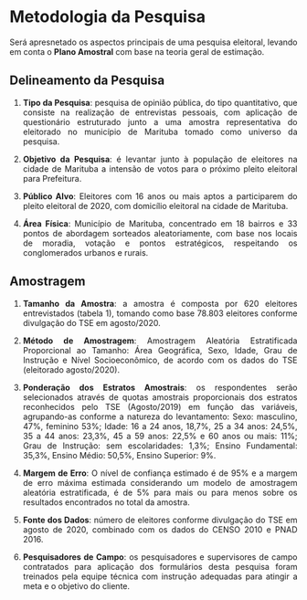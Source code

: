 

```{=html}
<style>
  body{text-align: justify}
</style>
```


::: progress
::: {.progress-bar style="width: 100%;"}
:::
:::

# **Metodologia da Pesquisa**

Será apresnetado os aspectos principais de uma pesquisa eleitoral, levando em conta o **Plano Amostral** com base na teoria geral de estimação.

## Delineamento da Pesquisa

1. **Tipo da Pesquisa**: pesquisa de opinião pública, do tipo quantitativo, que consiste na realização de entrevistas pessoais, com aplicação de questionário estruturado junto a uma amostra representativa do eleitorado no município de Marituba tomado como universo da pesquisa.

2. **Objetivo da Pesquisa**: é levantar junto à população de eleitores na cidade de Marituba a intensão de votos para o próximo pleito eleitoral para Prefeitura.

3. **Público Alvo**: Eleitores com 16 anos ou mais aptos a participarem do pleito eleitoral de 2020, com domicílio eleitoral na cidade de Marituba.


4. **Área Física**: Município de Marituba, concentrado em 18 bairros e 33 pontos de abordagem sorteados aleatoriamente, com base nos locais de moradia, votação e pontos estratégicos, respeitando os conglomerados urbanos e rurais.


## Amostragem

1. **Tamanho da Amostra**: a amostra é composta por 620 eleitores entrevistados (tabela 1), tomando como base 78.803 eleitores conforme divulgação do TSE em agosto/2020.

2. **Método de Amostragem**: Amostragem Aleatória Estratificada Proporcional ao Tamanho: Área Geográfica, Sexo, Idade, Grau de Instrução e Nível Socioeconômico, de acordo com os dados do TSE (eleitorado agosto/2020).

3. **Ponderação dos Estratos Amostrais**: os respondentes serão selecionados através de quotas amostrais proporcionais dos estratos reconhecidos pelo TSE (Agosto/2019) em função das variáveis, agrupando-as conforme a natureza do levantamento: Sexo: masculino, 47\%, feminino 53\%; Idade: 16 a 24 anos, 18,7\%, 25 a 34 anos: 24,5\%, 35 a 44 anos: 23,3\%, 45 a 59 anos: 22,5\% e 60 anos ou mais: 11\%; Grau de Instrução: sem escolaridades: 1,3\%; Ensino Fundamental: 35,3\%, Ensino Médio: 50,5%, Ensino Superior: 9\%.

4. **Margem de Erro**: O nível de confiança estimado é de 95\% e a margem de erro máxima estimada considerando um modelo de amostragem aleatória estratificada, é de 5% para mais ou para menos sobre os resultados encontrados no total da amostra.


5. **Fonte dos Dados**: número de eleitores conforme divulgação do TSE em agosto de 2020, combinado com os dados do CENSO 2010 e PNAD 2016.

6. **Pesquisadores de Campo**: os pesquisadores e supervisores de campo contratados para aplicação dos formulários desta pesquisa foram treinados pela equipe técnica com instrução adequadas para atingir a meta e o objetivo do cliente.



::: progress
::: {.progress-bar style="width: 100%;"}
:::
:::

